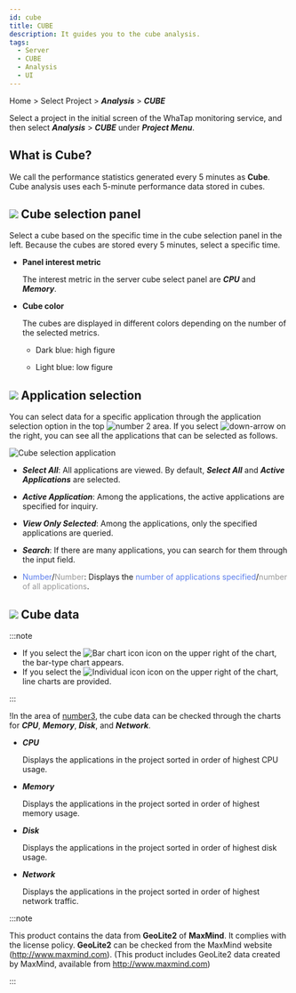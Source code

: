 ```yaml
---
id: cube
title: CUBE
description: It guides you to the cube analysis.
tags:
  - Server
  - CUBE
  - Analysis
  - UI
---
```




Home > Select Project > **_Analysis_** > **_CUBE_**

Select a project in the initial screen of the WhaTap monitoring service, and then select **_Analysis_** > **_CUBE_** under **_Project Menu_**. 

## What is Cube?

We call the performance statistics generated every 5 minutes as **Cube**. Cube analysis uses each 5-minute performance data stored in cubes.

<ProdImg img='cube.png' desc='Cube' />

## ![](/img/number-01.png) Cube selection panel

Select a cube based on the specific time in the cube selection panel in the left. Because the cubes are stored every 5 minutes, select a specific time. 

-   **Panel interest metric**

    The interest metric in the server cube select panel are **_CPU_** and **_Memory_**.

-   **Cube color**

    The cubes are displayed in different colors depending on the number of the selected metrics.

    -   <span class='highfg'>Dark blue</span>: <span class='highfg'>high figure</span>

    -   <span class='lowfg'>Light blue</span>: <span class='lowfg'>low figure</span>

## ![](/img/number-02.png) Application selection

You can select data for a specific application through the application selection option in the top ![number 2](/img/number-02.png) area. If you select ![down-arrow](/img/down-arrow.svg) on the right, you can see all the applications that can be selected as follows. 

![Cube selection application](/img/cube-select-app.png)

-   **_Select All_**: All applications are viewed. By default, **_Select All_** and **_Active Applications_** are selected. 

-   **_Active Application_**: Among the applications, the active applications are specified for inquiry. 

-   **_View Only Selected_**: Among the applications, only the specified applications are queried. 

-   **_Search_**: If there are many applications, you can search for them through the input field.

-   <font color='5B7DEC'>Number</font>/<font color='979797'>Number</font>: Displays the <font color='5B7DEC'>number of applications specified</font>/<font color='979797 '>number of all applications</font>.

## ![](/img/number-03.png) Cube data

:::note

-   If you select the ![Bar chart icon](/img/ic-dashboard-bar-chart.svg) icon on the upper right of the chart, the bar-type chart appears. 
-   If you select the ![Individual icon](/img/ic-multiline-chart.svg) icon on the upper right of the chart, line charts are provided.

:::

!In the area of [number3](/img/number-03.png), the cube data can be checked through the charts for **_CPU_**, **_Memory_**, **_Disk_**, and **_Network_**.

-   **_CPU_**

    Displays the applications in the project sorted in order of highest CPU usage. 

-   **_Memory_**

    Displays the applications in the project sorted in order of highest memory usage.

-   **_Disk_**

    Displays the applications in the project sorted in order of highest disk usage.

-   **_Network_**

    Displays the applications in the project sorted in order of highest network traffic.

:::note

This product contains the data from **GeoLite2** of **MaxMind**. It complies with the license policy. **GeoLite2** can be checked from the MaxMind website (http://www.maxmind.com). (This product includes GeoLite2 data created by MaxMind, available from http://www.maxmind.com)

:::
